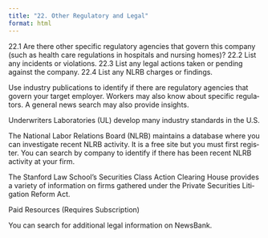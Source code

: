 ```yaml
---
title: "22. Other Regulatory and Legal"
format: html
---
```


22.1 Are there other spe­cific reg­u­la­tory agen­cies that gov­ern this com­pany (such as health care reg­u­la­tions in hos­pi­tals and nurs­ing homes)?
22.2 List any inci­dents or vio­la­tions.
22.3 List any legal actions taken or pend­ing against the com­pany.
22.4 List any NLRB charges or findings.

Use indus­try pub­li­ca­tions to iden­tify if there are reg­u­la­tory agen­cies that gov­ern your tar­get employ­er. Work­ers may also know about spe­cific reg­u­la­tors. A gen­eral news search may also pro­vide insights.

Underwriters Laboratories (UL)  develop many industry standards in the U.S.

The National Labor Rela­tions Board (NLRB) main­tains a data­base where you can inves­ti­gate recent NLRB activ­ity. It is a free site but you must first reg­is­ter. You can search by com­pany to iden­tify if there has been recent NLRB activ­ity at your firm.

The Stan­ford Law School’s Secu­ri­ties Class Action Clear­ing House pro­vides a vari­ety of infor­ma­tion on firms gath­ered under the Pri­vate Secu­ri­ties Lit­i­ga­tion Reform Act.

Paid Resources (Requires Subscription)

You can search for addi­tional legal infor­ma­tion on NewsBank.